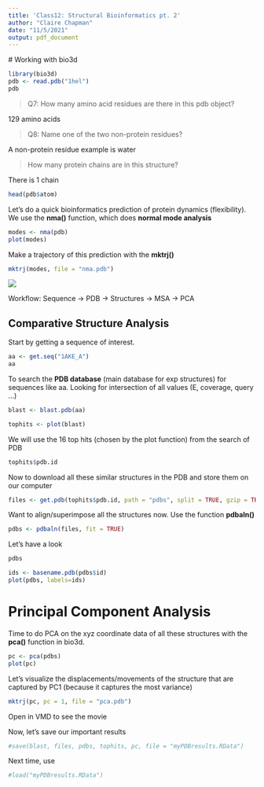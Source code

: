 ```yaml
---
title: 'Class12: Structural Bioinformatics pt. 2'
author: "Claire Chapman"
date: "11/5/2021"
output: pdf_document
---
```


\# Working with bio3d

```r
library(bio3d)
pdb <- read.pdb("1hel")
pdb
```

> Q7: How many amino acid residues are there in this pdb object?

129 amino acids

> Q8: Name one of the two non-protein residues?

A non-protein residue example is water

> How many protein chains are in this structure?

There is 1 chain

```r
head(pdb$atom)
```

Let's do a quick bioinformatics prediction of protein dynamics (flexibility). We use the **nma()** function, which does **normal mode analysis**

```r
modes <- nma(pdb)
plot(modes)
```

Make a trajectory of this prediction with the **mktrj()**

```r
mktrj(modes, file = "nma.pdb")
```

![](nma.png)

Workflow:
Sequence -> PDB -> Structures -> MSA -> PCA

## Comparative Structure Analysis
Start by getting a sequence of interest.
```r
aa <- get.seq("1AKE_A")
aa
```

To search the **PDB database** (main database for exp structures) for sequences like  aa. Looking for intersection of all values (E, coverage, query ...)
```r
blast <- blast.pdb(aa)
```
```r
tophits <- plot(blast)
```

We will use the 16 top hits (chosen by the plot function) from the search of PDB
```r
tophits$pdb.id
```

Now to download all these similar structures in the PDB and store them on our computer
```r
files <- get.pdb(tophits$pdb.id, path = "pdbs", split = TRUE, gzip = TRUE)
```

Want to align/superimpose all the structures now. Use the function **pdbaln()**
```r
pdbs <- pdbaln(files, fit = TRUE)
```
Let's have a look
```r
pdbs
```
```r
ids <- basename.pdb(pdbs$id)
plot(pdbs, labels=ids)
```

# Principal Component Analysis
Time to do PCA on the xyz coordinate data of all these structures with the **pca()** function in bio3d.
```r
pc <- pca(pdbs)
plot(pc)
```
Let's visualize the displacements/movements of the structure that are captured by PC1 (because it captures the most variance)
```r
mktrj(pc, pc = 1, file = "pca.pdb")
```
Open in VMD to see the movie

Now, let's save our important results
```r
#save(blast, files, pdbs, tophits, pc, file = "myPDBresults.RData")
```
Next time, use
```r
#load("myPDBresults.RData")
```

